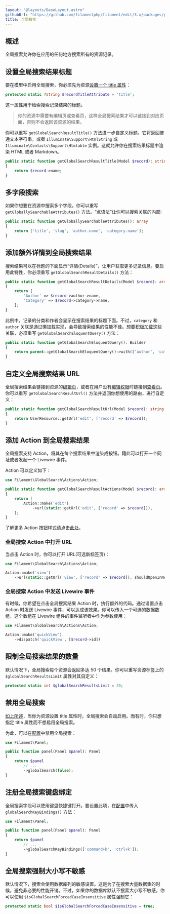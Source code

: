 ```yaml
---
layout: "@layouts/BaseLayout.astro"
githubUrl: "https://github.com/filamentphp/filament/edit/3.x/packages/panels/docs/03-resources/08-global-search.md"
title: 全局搜索
---
```


## 概述

全局搜索允许你在应用的任何地方搜索所有的资源记录。

## 设置全局搜索结果标题

要在模型中启用全局搜索，你必须先为资源[设置一个 title 属性](getting-started#记录标题)：

```php
protected static ?string $recordTitleAttribute = 'title';
```

这一属性用于检索搜索记录结果的标题。

> 你的资源中需要有编辑页或查看页，这样全局搜索结果才可以链接到对应页面，否则不会返回该资源的结果。

你可以重写 `getGlobalSearchResultTitle()` 方法进一步自定义标题。它将返回普通文本字符串，或者 `Illuminate\Support\HtmlString` 或 `Illuminate\Contacts\Support\Htmlable` 实例。这就允许你在搜索结果标题中渲染 HTML 或者 Markdown。

```php
public static function getGlobalSearchResultTitle(Model $record): string
{
    return $record->name;
}
```

## 多字段搜索

如果你想要在资源中搜索多个字段，你可以重写 `getGloballySearchableAttributes()` 方法。“点语法”让你可以搜索关联的内部:

```php
public static function getGloballySearchableAttributes(): array
{
    return ['title', 'slug', 'author.name', 'category.name'];
}
```

## 添加额外详情到全局搜索结果

搜索结果可以在标题的下面显示“详情(Details)”，让用户获取更多记录信息。要启用此特性，你必须重写 `getGlobalSearchResultDetails()` 方法：

```php
public static function getGlobalSearchResultDetails(Model $record): array
{
    return [
        'Author' => $record->author->name,
        'Category' => $record->category->name,
    ];
}
```

此例中，记录的分类和作者会显示在搜索结果的标题下面。不过，`category` 和 `author` 关联是通过懒加载实现，会导致搜索结果的性能不佳。想要[积极加载](https://laravel.com/docs/eloquent-relationships#eager-loading)这些关联，必须重写 `getGlobalSearchEloquentQuery()` 方法：

```php
public static function getGlobalSearchEloquentQuery(): Builder
{
    return parent::getGlobalSearchEloquentQuery()->with(['author', 'category']);
}
```

## 自定义全局搜索结果 URL

全局搜索结果会链接到资源的[编辑页](editing-records)，或者在用户没有[编辑权限](editing-records#授权)时链接到[查看页](viewing-page)。你可以重写 `getGlobalSearchResultUrl()` 方法并返回你想使用的路由，进行自定义：

```php
public static function getGlobalSearchResultUrl(Model $record): string
{
    return UserResource::getUrl('edit', ['record' => $record]);
}
```

## 添加 Action 到全局搜索结果

全局搜索支持 Action，将其在每个搜索结果中渲染成按钮。籍此可以打开一个网址或者发起一个 Livewire 事件。

Action 可以定义如下：

```php
use Filament\GlobalSearch\Actions\Action;

public static function getGlobalSearchResultActions(Model $record): array
{
    return [
        Action::make('edit')
            ->url(static::getUrl('edit', ['record' => $record])),
    ];
}
```

了解更多 Action 按钮样式请点击[此处](../../actions/trigger-button)。

### 全局搜索 Action 中打开 URL

当点击 Action 时，你可以打开 URL(可选新标签页)：

```php
use Filament\GlobalSearch\Actions\Action;

Action::make('view')
    ->url(static::getUrl('view', ['record' => $record]), shouldOpenInNewTab: true)
```

### 全局搜索 Action 中发送 Livewire 事件

有时候，你希望在点击全局搜索结果 Action 时，执行额外的代码。通过设置点击 Action 时发送 Livewire 事件，可以达成该效果。你可以传入一个可选的数据数组，这个数组在 Livewire 组件的事件监听者中作为参数使用：

```php
use Filament\GlobalSearch\Actions\Action;

Action::make('quickView')
    ->dispatch('quickView', [$record->id])
```

## 限制全局搜索结果的数量

默认情况下，全局搜索每个资源会返回多达 50 个结果。你可以重写资源标签上的 `$globalSearchResultsLimit` 属性对其自定义：

```php
protected static int $globalSearchResultsLimit = 20;
```

## 禁用全局搜索

[如上所述](#标题)，当你为资源设置 title 属性时，全局搜索会自动启用。而有时，你只想指定 title 属性而不想启用全局搜索。

为此，可以在[配置](configuration)中禁用全局搜索：

```php
use Filament\Panel;

public function panel(Panel $panel): Panel
{
    return $panel
        // ...
        ->globalSearch(false);
}
```

## 注册全局搜索键盘绑定

全局搜索字段可以使用键盘快捷键打开。要设置此项，在[配置](configuration)中传入 `globalSearchKeyBindings()` 方法：

```php
use Filament\Panel;

public function panel(Panel $panel): Panel
{
    return $panel
        // ...
        ->globalSearchKeyBindings(['command+k', 'ctrl+k']);
}
```

## 全局搜索强制大小写不敏感

默认情况下，搜索会使用数据库列的敏感设置。这是为了在搜索大量数据集的时候，避免非必要的性能开销。不过，如果你的数据库默认不搜索大小写不敏感，你可以使用 `$isGlobalSearchForcedCaseInsensitive` 属性强制它：

```php
protected static bool $isGlobalSearchForcedCaseInsensitive = true;
```
